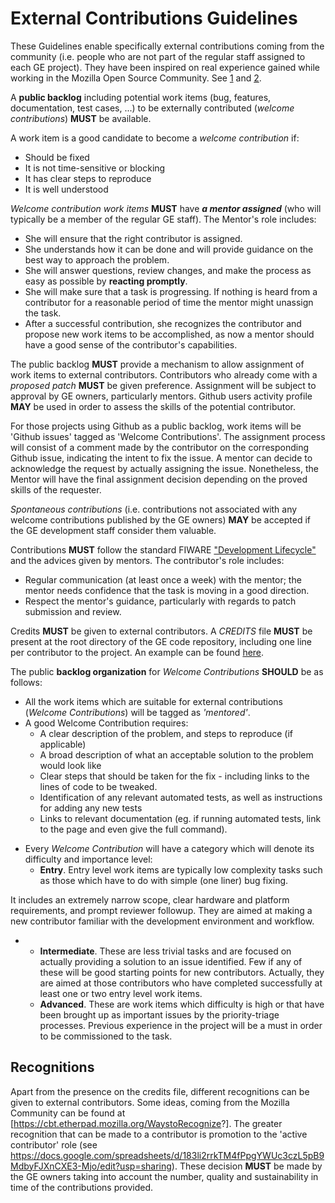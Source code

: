= External Contributions Guidelines =

These Guidelines enable specifically external contributions coming from the community (i.e. people who are not part of the regular staff assigned to each GE project).
They have been inspired on real experience gained while working in the Mozilla Open Source Community.
See [http://www.joshmatthews.net/deck.js/mentor/] and [https://wiki.mozilla.org/Contribute/Coding/Mentoring]. 

A <b>public backlog</b> including potential work items (bug, features, documentation, test cases, ...)
to be externally contributed (<i>welcome contributions</i>) <b>MUST</b> be available.

A work item is a good candidate to become a <i>welcome contribution</i> if: 

* Should be fixed
* It is not time-sensitive or blocking
* It has clear steps to reproduce
* It is well understood

<i>Welcome contribution work items</i> <b>MUST</b> have <b><i>a mentor assigned</i></b> (who will typically be a member of the regular GE staff). The Mentor's role includes:

* She will ensure that the right contributor is assigned. 
* She understands how it can be done and will provide guidance on the best way to approach the problem. 
* She will answer questions, review changes, and make the process as easy as possible by <b>reacting promptly</b>. 
* She will make sure that a task is progressing. If nothing is heard from a contributor for a reasonable period of time the mentor might unassign the task. 
* After a successful contribution, she recognizes the contributor and propose new work items to be accomplished, as now a mentor should have a good sense of the contributor's capabilities.

The public backlog <b>MUST</b> provide a mechanism to allow assignment of work items to external contributors.
Contributors who already come with a <i>proposed patch</i> <b>MUST</b> be given preference.
Assignment will be subject to approval by GE owners, particularly mentors. Github users activity profile <b>MAY</b> be used in order to assess
the skills of the potential contributor. 

For those projects using Github as a public backlog, work items will be 'Github issues' tagged as 'Welcome Contributions'. The assignment process will consist
of a comment made by the contributor on the corresponding Github issue, indicating the intent to fix the issue. A mentor can decide to acknowledge
the request by actually assigning the issue. Nonetheless, the Mentor will have the final assignment decision depending on the proved skills of the requester.   

<i>Spontaneous contributions</i> (i.e. contributions not associated with any welcome contributions published by the GE owners)
<b>MAY</b> be accepted if the GE development staff consider them valuable.

Contributions <b>MUST</b> follow the standard  FIWARE [[#Development_Lifecycle|"Development Lifecycle"]] and the advices given by mentors. The contributor's role includes:

* Regular communication (at least once a week) with the mentor; the mentor needs confidence that the task is moving in a good direction. 
* Respect the mentor's guidance, particularly with regards to patch submission and review. 

Credits <b>MUST</b> be given to external contributors. A <i>CREDITS</i> file <b>MUST</b> be present at the root directory of the GE code repository,
including one line per contributor to the project. An example can be found [https://github.com/nodejs/node/blob/master/AUTHORS here].

The public <b>backlog organization</b> for <i>Welcome Contributions</i> <b>SHOULD</b> be as follows:

* All the work items which are suitable for external contributions (<i>Welcome Contributions</i>) will be tagged as <i>'mentored'</i>. 
* A good Welcome Contribution requires:
** A clear description of the problem, and steps to reproduce (if applicable)
** A broad description of what an acceptable solution to the problem would look like
** Clear steps that should be taken for the fix - including links to the lines of code to be tweaked. 
** Identification of any relevant automated tests, as well as instructions for adding any new tests
** Links to relevant documentation (eg. if running automated tests, link to the page and even give the full command).

* Every <i>Welcome Contribution</i> will have a category which will denote its difficulty and importance level: 
** <b>Entry</b>. Entry level work items are typically low complexity tasks such as those which have to do with simple (one liner) bug fixing.
It includes an extremely narrow scope, clear hardware and platform requirements, and prompt reviewer followup. They are aimed at making a new contributor familiar with the development environment and workflow. 
** <b>Intermediate</b>. These are less trivial tasks and are focused on actually providing a solution to an issue identified. Few if any of these will be good starting points for new contributors. Actually, they are aimed at those contributors who have completed successfully at least one or two entry level work items. 
** <b>Advanced</b>. These are work items which difficulty is high or that have been brought up as important issues by the priority-triage processes. Previous experience in the project will be a must in order to be commissioned to the task.

== Recognitions ==

Apart from the presence on the credits file, different recognitions can be given to external contributors.
Some ideas, coming from the Mozilla Community can be found at [https://cbt.etherpad.mozilla.org/WaystoRecognize?].
The greater recognition that can be made to a contributor is promotion to the 'active contributor' role
(see [[https://docs.google.com/spreadsheets/d/183li2rrkTM4fPpgYWUc3czL5pB9MdbyFJXnCXE3-Mjo/edit?usp=sharing]]).
These decision <b>MUST</b> be made by the GE owners taking into account the number, quality and sustainability in time of the contributions provided.
